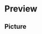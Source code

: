 

<Meta title="Atoms/Pictures" component="Picture" />

# Preview

## Picture

<Preview>
  <Story name="Picture">
    <Picture
      sources={[
        {
          srcSet: 'https://picsum.photos/seed/viper/640/853',
          media: '(max-width: 640px)'
        },
        {
          srcSet: 'https://picsum.photos/seed/viper/800/600 1x, https://picsum.photos/seed/viper/1600/1200 2x'
        }
      ]}
      src="https://picsum.photos/seed/viper/640/853"
      alt="picture"
    />
  </Story>
</Preview>
